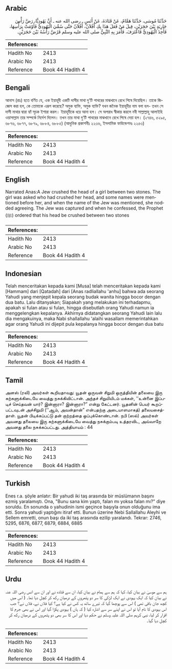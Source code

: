 ## Arabic


<div dir="rtl" lang="ar" style={{fontSize:'larger',backgroundColor:'#f8f9fa',padding:20}}>
حَدَّثَنَا مُوسَى، حَدَّثَنَا هَمَّامٌ، عَنْ قَتَادَةَ، عَنْ أَنَسٍ ـ رضى الله عنه ـ أَنَّ يَهُودِيًّا، رَضَّ رَأْسَ جَارِيَةٍ بَيْنَ حَجَرَيْنِ، قِيلَ مَنْ فَعَلَ هَذَا بِكِ أَفُلاَنٌ، أَفُلاَنٌ حَتَّى سُمِّيَ الْيَهُودِيُّ فَأَوْمَتْ بِرَأْسِهَا، فَأُخِذَ الْيَهُودِيُّ فَاعْتَرَفَ، فَأَمَرَ بِهِ النَّبِيُّ صلى الله عليه وسلم فَرُضَّ رَأْسُهُ بَيْنَ حَجَرَيْنِ‏.‏
</div>
<div style={{backgroundColor:'#f8f9fa',padding:20, marginBottom: 10}}><table> <thead> <tr> <th>References:</th> <th></th> </tr> </thead> <tbody><tr><td>Hadith No</td><td>2413</td></tr><tr><td>Arabic No</td><td>2413</td></tr><tr><td>Reference</td><td>Book 44 Hadith 4</td></tr></tbody></table></div>

## Bengali


<div dir="ltr" lang="bn" style={{fontSize:'larger',backgroundColor:'#f8f9fa',padding:20}}>
আনাস (রাঃ) হতে বর্ণিত যে, এক ইয়াহূদী একটি দাসীর মাথা দু’টি পাথরের মাঝখানে রেখে পিষে দিয়েছিল। তাকে জিজ্ঞেস করা হল, কে তোমাকে এরূপ করেছে? অমুক ব্যক্তি, অমুক ব্যক্তি? যখন জনৈক ইয়াহূদীর নাম বলা হল- তখন সে দাসী মাথার দ্বারা হ্যাঁ সূচক ইশারা করল। ইয়াহূদীকে ধরে আনা হল। সে অপরাধ স্বীকার করলে নবী সাল্লাল্লাহু আলাইহি ওয়াসাল্লাম তার সম্পর্কে নির্দেশ দিলেন। তখন তার মাথা দু’টি পাথরের মাঝখানে রেখে পিষে দেয়া হল। (২৭৪৬, ৫২৯৫, ৬৮৭৬, ৬৮৭৭, ৬৮৭৯, ৬৮৮৪, ৬৮৮৫) (আধুনিক প্রকাশনীঃ ২২৩৬, ইসলামিক ফাউন্ডেশনঃ ২২৫৩)
</div>
<div style={{backgroundColor:'#f8f9fa',padding:20, marginBottom: 10}}><table> <thead> <tr> <th>References:</th> <th></th> </tr> </thead> <tbody><tr><td>Hadith No</td><td>2413</td></tr><tr><td>Arabic No</td><td>2413</td></tr><tr><td>Reference</td><td>Book 44 Hadith 4</td></tr></tbody></table></div>

## English


<div dir="ltr" lang="en" style={{fontSize:'larger',backgroundColor:'#f8f9fa',padding:20}}>
Narrated Anas:A Jew crushed the head of a girl between two stones. The girl was asked who had crushed her head, and some names were mentioned before her, and when the name of the Jew was mentioned, she nodded agreeing. The Jew was captured and when he confessed, the Prophet (ﷺ) ordered that his head be crushed between two stones
</div>
<div style={{backgroundColor:'#f8f9fa',padding:20, marginBottom: 10}}><table> <thead> <tr> <th>References:</th> <th></th> </tr> </thead> <tbody><tr><td>Hadith No</td><td>2413</td></tr><tr><td>Arabic No</td><td>2413</td></tr><tr><td>Reference</td><td>Book 44 Hadith 4</td></tr></tbody></table></div>

## Indonesian


<div dir="ltr" lang="id" style={{fontSize:'larger',backgroundColor:'#f8f9fa',padding:20}}>
Telah menceritakan kepada kami [Musa] telah menceritakan kepada kami [Hammam] dari [Qatadah] dari [Anas radliallahu 'anhu] bahwa ada seorang Yahudi yang menjepit kepala seorang budak wanita hingga bocor dengan dua batu. Lalu ditanyakan; Siapakah yang melakukan ini terhadapmu, apakah si fulan atau si fulan, hingga disebutlah orang Yahudi namun ia menggelengkan kepalanya. Akhirnya didatangkan seorang Yahudi lain lalu dia mengakuinya, maka Nabi shallallahu 'alaihi wasallam memerintahkan agar orang Yahudi ini dijepit pula kepalanya hingga bocor dengan dua batu
</div>
<div style={{backgroundColor:'#f8f9fa',padding:20, marginBottom: 10}}><table> <thead> <tr> <th>References:</th> <th></th> </tr> </thead> <tbody><tr><td>Hadith No</td><td>2413</td></tr><tr><td>Arabic No</td><td>2413</td></tr><tr><td>Reference</td><td>Book 44 Hadith 4</td></tr></tbody></table></div>

## Tamil


<div dir="ltr" lang="ta" style={{fontSize:'larger',backgroundColor:'#f8f9fa',padding:20}}>
அனஸ் (ரலி) அவர்கள் கூறியதாவது: யூதன் ஒருவன் சிறுமி ஒருத்தியின் தலையை இரு கற்களுக்கிடையே வைத்து நசுக்கிவிட்டான். அந்தச் சிறுமியிடம் மக்கள், ‘‘உன்னை இப்படிச் செய்தவன் யார்? இன்னாரா? இன்னாரா?” என்று கேட்டனர். யூதனின் பெயர் கூறப்பட்டவுடன் அச்சிறுமி (‘‘ஆம், அவன்தான்” என்பதற்கு அடையாளமாகத்) தலையசைத்தாள். யூதன் பிடிக்கப்பட்டு தன் குற்றத்தை ஒப்புக்கொண்டான். நபி (ஸல்) அவர்கள் அவனது தலையை இரு கற்களுக்கிடையே வைத்து நசுக்கும்படி உத்தரவிட, அவ்வாறே அவனது தலை நசுக்கப்பட்டது. அத்தியாயம் : 44
</div>
<div style={{backgroundColor:'#f8f9fa',padding:20, marginBottom: 10}}><table> <thead> <tr> <th>References:</th> <th></th> </tr> </thead> <tbody><tr><td>Hadith No</td><td>2413</td></tr><tr><td>Arabic No</td><td>2413</td></tr><tr><td>Reference</td><td>Book 44 Hadith 4</td></tr></tbody></table></div>

## Turkish


<div dir="ltr" lang="tr" style={{fontSize:'larger',backgroundColor:'#f8f9fa',padding:20}}>
Enes r.a. şöyle anlatır: Bir yahudi iki taş arasında bir müslümanın başını ezmiş yaralamıştı. Ona, "Bunu sana kim yaptı, falan mı yoksa falan mı?" diye soruldu. En sonunda o yahudinin ismi geçince başıyla onun olduğunu ima etti. Sonra yahudi yaptığını itiraf etti. Bunun üzerine Nebi Sallallahu Aleyhi ve Sellem emretti, onun başı da iki taş arasında ezilip yaralandı. Tekrar: 2746, 5295, 6876, 6877, 6879, 6884, 6885
</div>
<div style={{backgroundColor:'#f8f9fa',padding:20, marginBottom: 10}}><table> <thead> <tr> <th>References:</th> <th></th> </tr> </thead> <tbody><tr><td>Hadith No</td><td>2413</td></tr><tr><td>Arabic No</td><td>2413</td></tr><tr><td>Reference</td><td>Book 44 Hadith 4</td></tr></tbody></table></div>

## Urdu


<div dir="rtl" lang="ur" style={{fontSize:'larger',backgroundColor:'#f8f9fa',padding:20}}>
ہم سے موسیٰ نے بیان کیا، کہا کہ ہم سے ہمام نے بیان کیا، ان سے قتادہ نے اور ان سے انس رضی اللہ عنہ نے بیان کیا کہ ایک یہودی نے ایک لڑکی کا سر دو پتھروں کے درمیان رکھ کر کچل دیا تھا۔ ( اس میں کچھ جان باقی تھی ) اس سے پوچھا گیا کہ تیرے ساتھ یہ کس نے کیا ہے؟ کیا فلاں نے، فلاں نے؟ جب اس یہودی کا نام آیا تو اس نے اپنے سر سے اشارہ کیا ( کہ ہاں ) یہودی پکڑا گیا اور اس نے بھی جرم کا اقرار کر لیا، نبی کریم صلی اللہ علیہ وسلم نے حکم دیا اور اس کا سر بھی دو پتھروں کے درمیان رکھ کر کچل دیا گیا۔
</div>
<div style={{backgroundColor:'#f8f9fa',padding:20, marginBottom: 10}}><table> <thead> <tr> <th>References:</th> <th></th> </tr> </thead> <tbody><tr><td>Hadith No</td><td>2413</td></tr><tr><td>Arabic No</td><td>2413</td></tr><tr><td>Reference</td><td>Book 44 Hadith 4</td></tr></tbody></table></div>